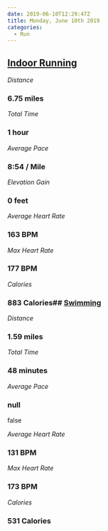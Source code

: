 ```yaml
---
date: 2019-06-10T12:29:47Z
title: Monday, June 10th 2019
categories:
  - Run
---
```

## [Indoor Running](https://www.strava.com/activities/2439143724)

_Distance_

### 6.75 miles

_Total Time_

### 1 hour

_Average Pace_

### 8:54 / Mile

_Elevation Gain_

### 0 feet

_Average Heart Rate_

### 163 BPM

_Max Heart Rate_

### 177 BPM

_Calories_

### 883 Calories## [Swimming](https://www.strava.com/activities/2440533714)

_Distance_

### 1.59 miles

_Total Time_

### 48 minutes

_Average Pace_

### null

false

_Average Heart Rate_

### 131 BPM

_Max Heart Rate_

### 173 BPM

_Calories_

### 531 Calories